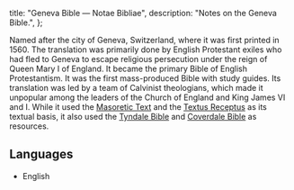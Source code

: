   title: "Geneva Bible — Notae Bibliae",
  description: "Notes on the Geneva Bible.",
};

<Initial text="Geneva Bible" />

Named after the city of Geneva, Switzerland, where it was first printed in 1560. The translation was primarily done by English Protestant exiles who had fled to Geneva to escape religious persecution under the reign of Queen Mary I of England. It became the primary Bible of English Protestantism. It was the first mass-produced Bible with study guides. Its translation was led by a team of Calvinist theologians, which made it unpopular among the leaders of the Church of England and King James VI and I. While it used the [Masoretic Text](/bible/translations/masoretic-text) and the [Textus Receptus](/bible/translations/textus-receptus) as its textual basis, it also used the [Tyndale Bible](/bible/translations/tyndale-bible) and [Coverdale Bible](/bible/translations/coverdale-bible) as resources.

## Languages

* English
